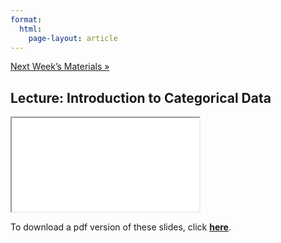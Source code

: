 ```yaml
---
format: 
  html:
    page-layout: article
---
```


<div class = "prev-next-container">
<a class="prev-next" href="03-lecture-page.html">Next Week's Materials &raquo;</a>
</div>

## Lecture: Introduction to Categorical Data

<iframe src="02-lecture-slides.html" name="01-lecture-slides"></iframe>

To download a pdf version of these slides, click <a href="02-lecture-slides.pdf" download target="_blank" rel="noopener noreferrer"><strong>here</strong></a>.



